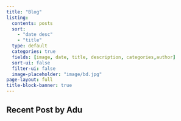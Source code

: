```yaml
---
title: "Blog"
listing:
  contents: posts
  sort: 
    - "date desc"
    - "title"
  type: default
  categories: true
  fields: [image, date, title, description, categories,author]
  sort-ui: false
  filter-ui: false
  image-placeholder: "image/bd.jpg"
page-layout: full
title-block-banner: true
---
```


## Recent Post by Adu
